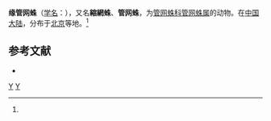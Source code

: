 {{Speciesbox
| taxon = Filistata marginata
| binomial_authority = (Komatsu, 1936)<ref name='id12797'>{{cite web| url =http://www.bioinfo.cn/db05/BjdwSpecies.php?action=view&id=12797| title =缘管网蛛| work =《中国动物物种编目数据库》| publisher =中国科学院微生物研究所| author =中国科学院动物研究所| accessdate =2009-04-28| deadurl =yes| archiveurl =https://web.archive.org/web/20160305005139/http://www.bioinfo.cn/db05/BjdwSpecies.php?action=view&id=12797| archivedate =2016-03-05}}</ref>
}}

'''缘管网蛛'''（[[学名|学名]]：{{lang|la|''Filistata marginata''}}），又名'''縮網蛛'''、'''管网蛛'''，为[[管网蛛科|管网蛛科]][[管网蛛属|管网蛛属]]的动物。在[[中国大陆|中国大陆]]，分布于[[北京|北京]]等地。<ref name='id12797'/>

== 参考文献 ==
{{reflist}}
* {{TaiBNET| zh=縮網蛛 | id=312536 | binomial=Filistata marginata | authority=Komatsu, 1936 | var= | accessdate=2013-01-24}}
{{taxonbar}}
[[Category:_1936年描述的动物|Y]]
[[Category:管网蛛属|Y]]